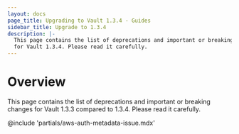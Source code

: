 ```yaml
---
layout: docs
page_title: Upgrading to Vault 1.3.4 - Guides
sidebar_title: Upgrade to 1.3.4
description: |-
  This page contains the list of deprecations and important or breaking changes
  for Vault 1.3.4. Please read it carefully.
---
```


# Overview

This page contains the list of deprecations and important or breaking changes
for Vault 1.3.3 compared to 1.3.4. Please read it carefully.

@include 'partials/aws-auth-metadata-issue.mdx'
